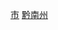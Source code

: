 {{Catnav|頁面分類|...|中国民族自治州|黔南州|黔南州行政区划|黔南州县市}}
{{Catnav|頁面分類|...|贵州地州市|黔南州|黔南州行政区划|黔南州县市}}
{{Catnav|頁面分類|...|贵州行政区划|贵州县级行政区|贵州县级市}}
{{catmore|福泉市|贵州省福泉市}}
[[Category:黔南州县市|市]]
[[Category:贵州县级市|黔南州]]